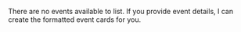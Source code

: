 There are no events available to list. If you provide event details, I can create the formatted event cards for you.